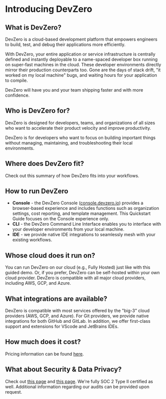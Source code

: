 # Introducing DevZero

## What is DevZero?

DevZero is a cloud-based development platform that empowers engineers to build, test, and debug their applications more efficiently.

With DevZero, your entire application or service infrastructure is centrally defined and instantly deployable to a name-spaced developer box running on super-fast machines in the cloud. These developer environments directly mirror their production counterparts too. Gone are the days of stack drift, "it worked on my local machine" bugs, and waiting hours for your application to compile.

DevZero will have you and your team shipping faster and with more confidence.

## Who is DevZero for?

DevZero is designed for developers, teams, and organizations of all sizes who want to accelerate their product velocity and improve productivity.

DevZero is for developers who want to focus on building important things without managing, maintaining, and troubleshooting their local environments.

## Where does DevZero fit?

Check out this summary of how DevZero fits into your workflows.

## How to run DevZero

- **Console** - the DevZero Console ([console.devzero.io](https://console.devzero.io)) provides a browser-based experience and includes functions such as organization settings, cost reporting, and template management. This Quickstart Guide focuses on the Console experience only.
- **CLI** - the DevZero Command Line Interface enables you to interface with your developer environments from your local machine.
- **IDE** - we provide native IDE integrations to seamlessly mesh with your existing workflows.

## Whose cloud does it run on?

You can run DevZero on our cloud (e.g., Fully Hosted) just like with this guided demo. Or, if you prefer, DevZero can be self-hosted within your own cloud provider. DevZero is compatible with all major cloud providers, including AWS, GCP, and Azure.

## What integrations are available?

DevZero is compatible with most services offered by the "big-3" cloud providers (AWS, GCP, and Azure). For Git providers, we provide native integrations for both GitHub and GitLab. In addition, we offer first-class support and extensions for VScode and JetBrains IDEs.

## How much does it cost?

Pricing information can be found [here](#).

## What about Security & Data Privacy?

Check out [this page](#) and [this page](#). We're fully SOC 2 Type II certified as well. Additional information regarding our audits can be provided upon request.
